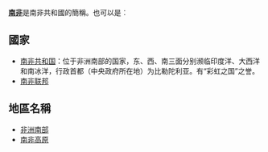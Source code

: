 '''[[南非|南非]]'''是南非共和國的簡稱。也可以是︰

== 國家 ==
* [[南非共和国|南非共和国]]：位于非洲南部的国家，东、西、南三面分别濒临印度洋、大西洋和南冰洋，行政首都（中央政府所在地）为比勒陀利亚。有“彩虹之国”之誉。
* [[南非联邦|南非联邦]]

== 地區名稱 ==
* [[非洲南部|非洲南部]]
* [[南非高原|南非高原]]

{{disambig|Cat=二字地名消歧义}}